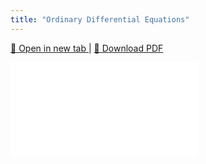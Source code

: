 ```yaml
---
title: "Ordinary Differential Equations"
---
```


<p>
  <a href="pdf/ODE.pdf" target="_blank" rel="noopener noreferrer">
    📖 Open in new tab
  </a> |
  <a href="pdf/ODE.pdf" download>
    📄 Download PDF
  </a>
</p>

<div class="responsive-pdf">
  <iframe src="pdf/ODE.pdf" frameborder="0"></iframe>
</div>